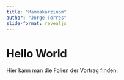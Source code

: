```yaml
---
title: "Mammakarzinom"
author: "Jorge Torres"
slide-format: revealjs
---
```


# Hello World 

Hier kann man die [Folien](BrustPresentation/MammaPresentation.html){target="_blank"} der Vortrag finden. 

